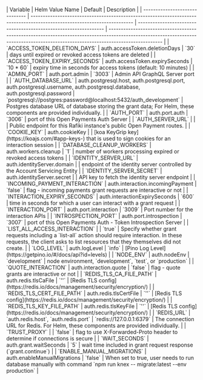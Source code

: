 
<div class='wide-table'>
  | Variable | Helm Value Name | Default | Description |
  | ------------------------------ |  ------------------------------------------------------------------------------------------------------------------------ | ---------------------------------------------------------------- | ---------------------------------------------------------------------------------------------------------------------------------------------------------------------------------- | 
  | `ACCESS_TOKEN_DELETION_DAYS` | auth.accessToken.deletionDays | `30` | days until expired or revoked access tokens are deleted | 
  | `ACCESS_TOKEN_EXPIRY_SECONDS` | auth.accessToken.expirySeconds | `10 * 60` | expiry time in seconds for access tokens (default: 10 minutes) | 
  | `ADMIN_PORT` | auth.port.admin | `3003` | Admin API GraphQL Server port | 
  | `AUTH_DATABASE_URL` | auth.postgresql.host, auth.postgresql.port, auth.postgresql.username, auth.postgresql.database, auth.postgresql.password | `postgresql://postgres:password@localhost:5432/auth_development` | Postgres database URL of database storing the grant data; For Helm, these components are provided individually. | 
  | `AUTH_PORT` | auth.port.auth | `3006` | port of this Open Payments Auth Server | 
  | `AUTH_SERVER_URL` | | | Public endpoint for this Rafiki instance's public Open Payment routes. | 
  | `COOKIE_KEY` | auth.cookieKey | | [koa KeyGrip key](https://koajs.com/#app-keys-) that is used to sign cookies for an interaction session | 
  | `DATABASE_CLEANUP_WORKERS` | auth.workers.cleanup | `1` | number of workers processing expired or revoked access tokens | 
  | `IDENTITY_SERVER_URL` | auth.identityServer.domain | | endpoint of the identity server controlled by the Account Servicing Entity | 
  | `IDENTITY_SERVER_SECRET` | auth.identityServer.secret | | API key to fetch the identity server endpoint | 
  | `INCOMING_PAYMENT_INTERACTION` | auth.interaction.incomingPayment | `false` | flag - incoming payments grant requests are interactive or not | 
  | `INTERACTION_EXPIRY_SECONDS` | auth.interactionExpirySeconds | `600` | time in seconds for which a user can interact with a grant request | 
  | `INTERACTION_PORT` | auth.port.interaction | `3009` | Port number for the interaction APIs | 
  | `INTROSPECTION_PORT` | auth.port.introspection | `3007` | port of this Open Payments Auth - Token Introspection Server | 
  | `LIST_ALL_ACCESS_INTERACTION` | | `true` | Specify whether grant requests including a `list-all` action should require interaction. In these requests, the client asks to list resources that they themselves did not create. | 
  | `LOG_LEVEL` | auth.logLevel | `info` | [Pino Log Level](https://getpino.io/#/docs/api?id=levels) | 
  | `NODE_ENV` | auth.nodeEnv | `development` | node environment, `development`, `test`, or `production` | 
  | `QUOTE_INTERACTION` | auth.interaction.quote | `false` | flag - quote grants are interactive or not | 
  | `REDIS_TLS_CA_FILE_PATH` | auth.redis.tlsCaFile | `''` | [Redis TLS config](https://redis.io/docs/management/security/encryption/) | 
  | `REDIS_TLS_CERT_FILE_PATH` | auth.redis.tlsCertFile | `''` | [Redis TLS config](https://redis.io/docs/management/security/encryption/) | 
  | `REDIS_TLS_KEY_FILE_PATH` | auth.redis.tlsKeyFile | `''` | [Redis TLS config](https://redis.io/docs/management/security/encryption/) | 
  | `REDIS_URL` | `auth.redis.host`, `auth.redis.port` | `redis://127.0.0.1:6379` | The connection URL for Redis. For Helm, these components are provided individually. | 
  | `TRUST_PROXY` | | `false` | flag to use X-Forwarded-Proto header to determine if connections is secure | 
  | `WAIT_SECONDS` | auth.grant.waitSeconds | `5` | wait time included in grant request response (`grant.continue`) | 
  | `ENABLE_MANUAL_MIGRATIONS` | auth.enableManualMigrations | `false` | When set to true, user needs to run database manually with command `npm run knex -- migrate:latest --env production` |
</div>
